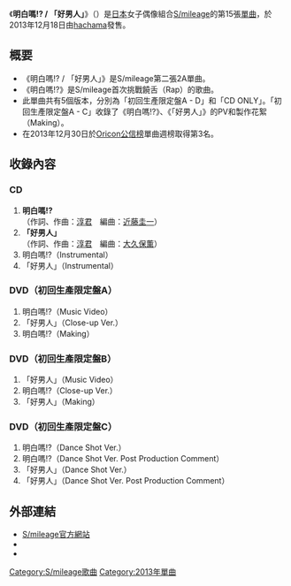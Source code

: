 {{unreferenced|time=2013-12-14T00:13:49+00:00}}
{{Infobox song
| name           = 明白嗎!? / 「好男人」
| type           = single
| artist         = [[S/mileage|S/mileage]]
| album          = 
| A-side         = 明白嗎!?<br/>「好男人」
| B-side         = 
| released       = 2013年12月18日
| format         = [[單曲|單曲]]
| recorded       = 2013年<br/>{{JPN}}
| genre          = [[J-POP|J-POP]]
| length         = 
| label          = [[hachama|hachama]]
| writer         = [[淳君|淳君]]
| producer       = 淳君
| certification  = 
| chart_position = * 週榜第3名<small>（[[Oricon公信榜|Oricon]]）</small>
| prev_title     = [[全新的我！/大幹一場|全新的我！/大幹一場]]
| prev_year      = 2013
| next_title     = [[神秘的夜晚!_/_十八歲的情感|神秘的夜晚! / 十八歲的情感]]
| next_year      = 2014
| misc           = {{Extra album cover
  | header  = 《明白嗎!?》版本
  | type    = singles
  | cover   = Smileage - Ee ka Ii Yatsu A.jpg
  | caption = 
  }}{{Extra album cover
  | header  = 《「好男人」》版本
  | type    = singles
  | cover   = Smileage - Ee ka Ii Yatsu B.jpg
  | caption = 
  }}
}}
《'''明白嗎!? / 「好男人」'''》（{{lang|ja|ええか!? / 「良い奴」}}）是[[日本|日本]]女子偶像組合[[S/mileage|S/mileage]]的第15張[[單曲|單曲]]，於2013年12月18日由[[hachama|hachama]]發售。

== 概要 ==
* 《明白嗎!? / 「好男人」》是S/mileage第二張2A單曲。
* 《明白嗎!?》是S/mileage首次挑戰饒舌（Rap）的歌曲。
* 此單曲共有5個版本，分別為「初回生產限定盤A - D」和「CD ONLY」。「初回生產限定盤A - C」收錄了《明白嗎!?》、《「好男人」》的PV和製作花絮（Making）。
* 在2013年12月30日於[[Oricon公信榜|Oricon公信榜]]單曲週榜取得第3名。

== 收錄內容 ==
===CD===
# '''明白嗎!?'''<br/>（作詞、作曲：[[淳君|淳君]]　編曲：[[近藤圭一|近藤圭一]]）
# '''「好男人」'''<br/>（作詞、作曲：[[淳君|淳君]]　編曲：[[大久保薫|大久保薫]]）
# 明白嗎!?（Instrumental）
# 「好男人」（Instrumental）

===DVD（初回生產限定盤A）===
# 明白嗎!?（Music Video）
# 「好男人」（Close-up Ver.）
# 明白嗎!?（Making）

===DVD（初回生產限定盤B）===
# 「好男人」（Music Video）
# 明白嗎!?（Close-up Ver.）
# 「好男人」（Making）

===DVD（初回生產限定盤C）===
# 明白嗎!?（Dance Shot Ver.）
# 明白嗎!?（Dance Shot Ver. Post Production Comment）
# 「好男人」（Dance Shot Ver.）
# 「好男人」（Dance Shot Ver. Post Production Comment）


== 外部連結 ==
* [http://s-mileage.jp/discography/detail_00175/ S/mileage官方網站] {{Wayback|url=http://s-mileage.jp/discography/detail_00175/ |date=20140809021324 }}{{ja icon}}
* {{YouTube|Iv0IW0tVzjc|《明白嗎!?》PV}}
* {{YouTube|o3yVG8y6oIc|《「好男人」》PV}}

{{S/mileage}}

{{DEFAULTSORT: Ee ka! / "Ii Yatsu"}}
[[Category:S/mileage歌曲|Category:S/mileage歌曲]]
[[Category:2013年單曲|Category:2013年單曲]]